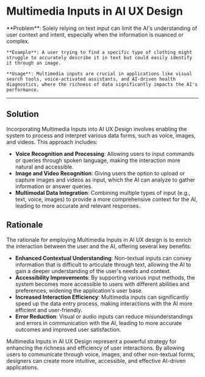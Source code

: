 # Multimedia Inputs in AI UX Design

   <div className="bg-neutral-100 dark:bg-neutral-800 px-16 py-10 border">
    **Problem**: Solely relying on text input can limit the AI's understanding of user context and intent, especially when the information is nuanced or complex.

    **Example**: A user trying to find a specific type of clothing might struggle to accurately describe it in text but could easily identify it through an image.

    **Usage**: Multimedia inputs are crucial in applications like visual search tools, voice-activated assistants, and AI-driven health diagnostics, where the richness of data significantly impacts the AI's performance.

   </div>

---

## Solution

Incorporating Multimedia Inputs into AI UX Design involves enabling the system to process and interpret various data forms, such as voice, images, and videos. This approach includes:

- **Voice Recognition and Processing**: Allowing users to input commands or queries through spoken language, making the interaction more natural and accessible.
- **Image and Video Recognition**: Giving users the option to upload or capture images and videos as input, which the AI can analyze to gather information or answer queries.
- **Multimodal Data Integration**: Combining multiple types of input (e.g., text, voice, images) to provide a more comprehensive context for the AI, leading to more accurate and relevant responses.

## Rationale

The rationale for employing Multimedia Inputs in AI UX design is to enrich the interaction between the user and the AI, offering several key benefits:

- **Enhanced Contextual Understanding**: Non-textual inputs can convey information that is difficult to articulate through text, allowing the AI to gain a deeper understanding of the user's needs and context.
- **Accessibility Improvements**: By supporting various input methods, the system becomes more accessible to users with different abilities and preferences, widening the application's user base.
- **Increased Interaction Efficiency**: Multimedia inputs can significantly speed up the data entry process, making interactions with the AI more efficient and user-friendly.
- **Error Reduction**: Visual or audio inputs can reduce misunderstandings and errors in communication with the AI, leading to more accurate outcomes and improved user satisfaction.

Multimedia Inputs in AI UX Design represent a powerful strategy for enhancing the richness and efficiency of user interactions. By allowing users to communicate through voice, images, and other non-textual forms, designers can create more intuitive, accessible, and effective AI-driven applications.
